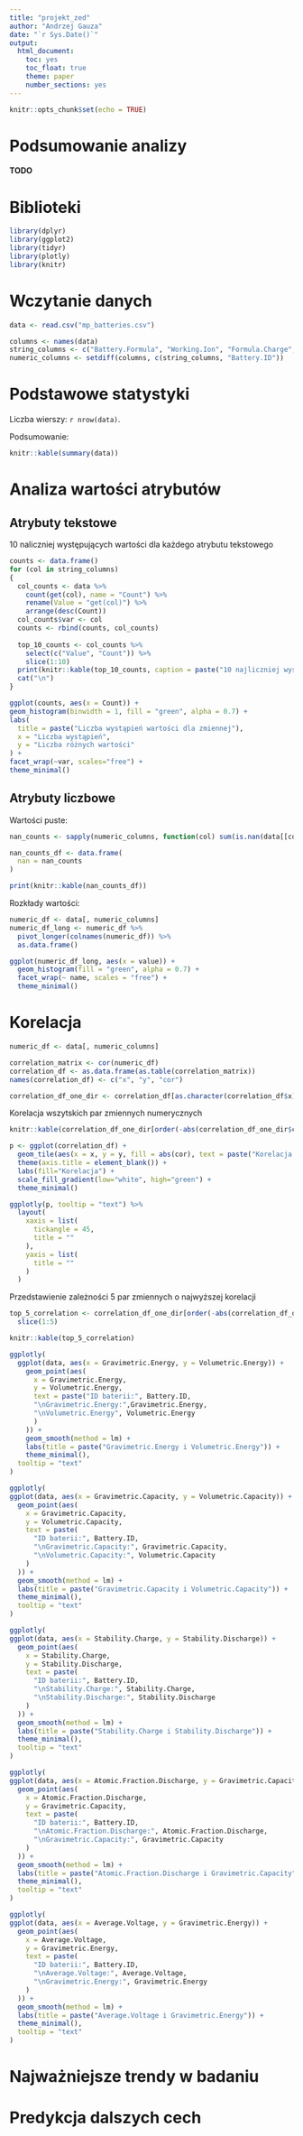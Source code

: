```yaml
---
title: "projekt_zed"
author: "Andrzej Gauza"
date: "`r Sys.Date()`"
output: 
  html_document: 
    toc: yes
    toc_float: true
    theme: paper
    number_sections: yes
---
```


```r
knitr::opts_chunk$set(echo = TRUE)
```

# Podsumowanie analizy
**TODO**

# Biblioteki
``` r
library(dplyr)
library(ggplot2)
library(tidyr)
library(plotly)
library(knitr)
```

# Wczytanie danych
``` r
data <- read.csv("mp_batteries.csv")

columns <- names(data)
string_columns <- c("Battery.Formula", "Working.Ion", "Formula.Charge", "Formula.Discharge")
numeric_columns <- setdiff(columns, c(string_columns, "Battery.ID"))
```

# Podstawowe statystyki
Liczba wierszy: `r nrow(data)`.

Podsumowanie:
```r
knitr::kable(summary(data))
```

# Analiza wartości atrybutów
## Atrybuty tekstowe
10 naliczniej występujących wartości dla każdego atrybutu tekstowego
```r
counts <- data.frame()
for (col in string_columns)
{
  col_counts <- data %>%
    count(get(col), name = "Count") %>%
    rename(Value = "get(col)") %>%
    arrange(desc(Count))
  col_counts$var <- col
  counts <- rbind(counts, col_counts)
  
  top_10_counts <- col_counts %>%
    select(c("Value", "Count")) %>%
    slice(1:10)
  print(knitr::kable(top_10_counts, caption = paste("10 najliczniej występujących wartości zmiennej", col)))
  cat("\n")
}
```


```r
ggplot(counts, aes(x = Count)) +
geom_histogram(binwidth = 1, fill = "green", alpha = 0.7) +
labs(
  title = paste("Liczba wystąpień wartości dla zmiennej"),
  x = "Liczba wystąpień",
  y = "Liczba różnych wartości"
) +
facet_wrap(~var, scales="free") +
theme_minimal()
```

## Atrybuty liczbowe
Wartości puste:
```r
nan_counts <- sapply(numeric_columns, function(col) sum(is.nan(data[[col]])))

nan_counts_df <- data.frame(
  nan = nan_counts
)

print(knitr::kable(nan_counts_df))
```

Rozkłady wartości:
```r
numeric_df <- data[, numeric_columns]
numeric_df_long <- numeric_df %>%
  pivot_longer(colnames(numeric_df)) %>% 
  as.data.frame()

ggplot(numeric_df_long, aes(x = value)) +
  geom_histogram(fill = "green", alpha = 0.7) + 
  facet_wrap(~ name, scales = "free") +
  theme_minimal()
```

# Korelacja
```r
numeric_df <- data[, numeric_columns]

correlation_matrix <- cor(numeric_df)
correlation_df <- as.data.frame(as.table(correlation_matrix))
names(correlation_df) <- c("x", "y", "cor")

correlation_df_one_dir <- correlation_df[as.character(correlation_df$x) < as.character(correlation_df$y), ]
```

Korelacja wszytskich par zmiennych numerycznych
```r
knitr::kable(correlation_df_one_dir[order(-abs(correlation_df_one_dir$cor)), ])
```

```r
p <- ggplot(correlation_df) +
  geom_tile(aes(x = x, y = y, fill = abs(cor), text = paste("Korelacja pomiędzy", x, "i", y, "=", abs(cor)))) +
  theme(axis.title = element_blank()) +
  labs(fill="Korelacja") +
  scale_fill_gradient(low="white", high="green") +
  theme_minimal()

ggplotly(p, tooltip = "text") %>%
  layout(
    xaxis = list(
      tickangle = 45,
      title = ""
    ),
    yaxis = list(
      title = ""
    )
  )
```

Przedstawienie zależności 5 par zmiennych o najwyższej korelacji
```r
top_5_correlation <- correlation_df_one_dir[order(-abs(correlation_df_one_dir$cor)), ] %>%
  slice(1:5)

knitr::kable(top_5_correlation)

ggplotly(
  ggplot(data, aes(x = Gravimetric.Energy, y = Volumetric.Energy)) +
    geom_point(aes(
      x = Gravimetric.Energy,
      y = Volumetric.Energy,
      text = paste("ID baterii:", Battery.ID,
      "\nGravimetric.Energy:",Gravimetric.Energy,
      "\nVolumetric.Energy", Volumetric.Energy
      )
    )) +
    geom_smooth(method = lm) +
    labs(title = paste("Gravimetric.Energy i Volumetric.Energy")) +
    theme_minimal(),
  tooltip = "text"
)

ggplotly(
ggplot(data, aes(x = Gravimetric.Capacity, y = Volumetric.Capacity)) +
  geom_point(aes(
    x = Gravimetric.Capacity, 
    y = Volumetric.Capacity, 
    text = paste(
      "ID baterii:", Battery.ID, 
      "\nGravimetric.Capacity:", Gravimetric.Capacity, 
      "\nVolumetric.Capacity:", Volumetric.Capacity
    )
  )) +
  geom_smooth(method = lm) +
  labs(title = paste("Gravimetric.Capacity i Volumetric.Capacity")) +
  theme_minimal(),
  tooltip = "text"
)

ggplotly(
ggplot(data, aes(x = Stability.Charge, y = Stability.Discharge)) +
  geom_point(aes(
    x = Stability.Charge, 
    y = Stability.Discharge, 
    text = paste(
      "ID baterii:", Battery.ID, 
      "\nStability.Charge:", Stability.Charge, 
      "\nStability.Discharge:", Stability.Discharge
    )
  )) +
  geom_smooth(method = lm) +
  labs(title = paste("Stability.Charge i Stability.Discharge")) +
  theme_minimal(),
  tooltip = "text"
)

ggplotly(
ggplot(data, aes(x = Atomic.Fraction.Discharge, y = Gravimetric.Capacity)) +
  geom_point(aes(
    x = Atomic.Fraction.Discharge, 
    y = Gravimetric.Capacity, 
    text = paste(
      "ID baterii:", Battery.ID, 
      "\nAtomic.Fraction.Discharge:", Atomic.Fraction.Discharge, 
      "\nGravimetric.Capacity:", Gravimetric.Capacity
    )
  )) +
  geom_smooth(method = lm) +
  labs(title = paste("Atomic.Fraction.Discharge i Gravimetric.Capacity")) +
  theme_minimal(),
  tooltip = "text"
)

ggplotly(
ggplot(data, aes(x = Average.Voltage, y = Gravimetric.Energy)) +
  geom_point(aes(
    x = Average.Voltage, 
    y = Gravimetric.Energy, 
    text = paste(
      "ID baterii:", Battery.ID, 
      "\nAverage.Voltage:", Average.Voltage, 
      "\nGravimetric.Energy:", Gravimetric.Energy
    )
  )) +
  geom_smooth(method = lm) +
  labs(title = paste("Average.Voltage i Gravimetric.Energy")) +
  theme_minimal(),
  tooltip = "text"
)
```

# Najważniejsze trendy w badaniu

# Predykcja dalszych cech